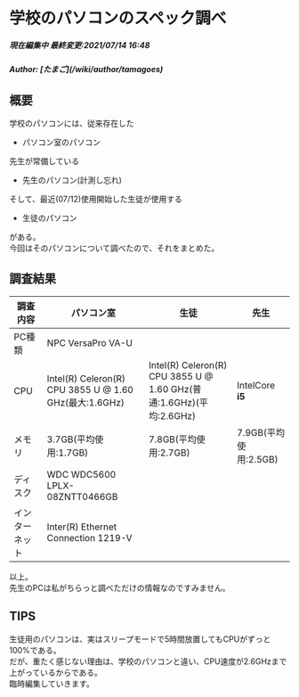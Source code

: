 # 学校のパソコンのスペック調べ
<h5>現在編集中 最終変更:2021/07/14 16:48</h5>
<h5>Author: [たまご](/wiki/author/tamagoes)</h5>

## 概要
学校のパソコンには、従来存在した
 - パソコン室のパソコン

先生が常備している
 - 先生のパソコン(計測し忘れ)

そして、最近(07/12)使用開始した生徒が使用する
 - 生徒のパソコン

がある。  
今回はそのパソコンについて調べたので、それをまとめた。

## 調査結果
| **調査内容** | **パソコン室** | **生徒** | **先生** | 
| ------------ | ---- | ---- | --- |
| PC種類 | NPC VersaPro VA-U | | |
| CPU | Intel(R) Celeron(R) CPU 3855 U @ 1.60 GHz(最大:1.6GHz) | Intel(R) Celeron(R) CPU 3855 U @ 1.60 GHz(普通:1.6GHz)(平均:2.6GHz) | IntelCore **i5** |
| メモリ | 3.7GB(平均使用:1.7GB) | 7.8GB(平均使用:2.7GB) | 7.9GB(平均使用:2.5GB) |
| ディスク | WDC WDC5600 LPLX-08ZNTT0466GB | | |
| インターネット | Inter(R) Ethernet Connection 1219-V | | |

以上。  
先生のPCは私がちらっと調べただけの情報なのですみません。

## TIPS
生徒用のパソコンは、実はスリープモードで5時間放置してもCPUがずっと100%である。  
だが、重たく感じない理由は、学校のパソコンと違い、CPU速度が2.6GHzまで上がっているからである。  
臨時編集していきます。
